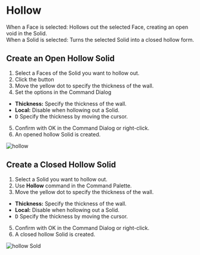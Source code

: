 
# Hollow

<Reference shortcut="" command="Hollow" button="Right of Command Bar" />

When a Face is selected: Hollows out the selected Face, creating an open void in the Solid. <br />
When a Solid is selected: Turns the selected Solid into a closed hollow form.

## Create an Open Hollow Solid

1. Select a Faces of the Solid you want to hollow out.
2. Click the button <ButtonIcon type="button-hollow" />
3. Move the yellow dot to specify the thickness of the wall.
4. Set the options in the Command Dialog
  - **Thickness:** Specify the thickness of the wall.
  - **Local:** Disable when hollowing out a Solid.
  - <kbd>D</kbd> Specify the thickness by moving the cursor.
5. Confirm with OK in the Command Dialog or right-click.
6. An opened hollow Solid is created.

![hollow](/img/hollow.gif)

## Create a Closed Hollow Solid

1. Select a Solid you want to hollow out.
2. Use **Hollow** command in the Command Palette.
3. Move the yellow dot to specify the thickness of the wall.
  - **Thickness:** Specify the thickness of the wall.
  - **Local:** Disable when hollowing out a Solid.
  - <kbd>D</kbd> Specify the thickness by moving the cursor.
5. Confirm with OK in the Command Dialog or right-click.
6. A closed hollow Solid is created.

![hollow Sold](/img/hollow-solid.gif)













